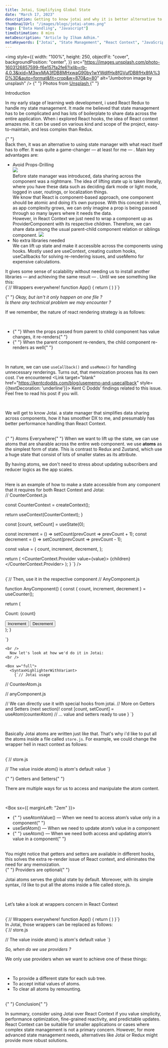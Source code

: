 ```yaml
---
title: Jotai, Simplifying Global State
date: "March 17, 2023"
description: Getting to know jotai and why it is better alternative to react context.
thumbnailUrl: "/images/blogs/jotai-atoms.png"
tags: ["Data Handling", "Javascript"]
timeEstimation: 8 mins
metaDescription: "Article by Ilham Adhim."
metaKeywords: ["Jotai", "State Management", "React Context", "JavaScript", "Web Development"]
---
```


<img
  style={{
    width: "100%",
    height: 250,
    objectFit: "cover",
    backgroundPosition: "center",
  }}
  src="https://images.unsplash.com/photo-1603126857599-f6e157fa2fe6?ixlib=rb-4.0.3&ixid=M3wxMjA3fDB8MHxwaG90by1wYWdlfHx8fGVufDB8fHx8fA%3D%3D&auto=format&fit=crop&w=870&q=80"
  alt="Jumbotron image by unsplash"
/>
<Box m="1em 0" textAlign="center">
  {" "}
  Photos from <u> [Unsplash](https://unsplash.com/photos/RflgrtzU3Cw) </u>{" "}
</Box>

<Text my="2" fontSize="2xl"> Introduction </Text>
<div>
  In my early stage of learning web development, i used React Redux to handle my state management. 
  It made me believed that state management has to be complicated and has lots of boilerplate to share data across the entire application. 
  When i explored React hooks, the idea of React context amazes me. It can be used on various kind and scope of the project, easy-to-maintain, and less complex than Redux.

{" "}
<br />
Back then, it was an alternative to using state manager with what react itself
has to offer. It was quite a game-changer — at least for me — . Main key
advantages are:

  <ul style={{marginLeft: '2em'}}>
  <li style={{margin: '1em'}}> 
    Avoid Props-Drilling
    <br /> 
    <img src="https://miro.medium.com/v2/resize:fit:828/format:webp/1*Yk3pVzaCllDs0pw9yKaBmg.png"/>
    <br /> 
    Before state manager was introduced, data sharing across the component was a nightmare. The idea of lifting state up is taken literally, where you have these data such as deciding dark mode or light mode, logged in user, routings, or localization things.
    <br />
    We know that React is component-based approach, one component should be atomic and doing it’s own purpose. With this concept in mind, as app complexity grows, we can only imagine a prop is being passed through so many layers where it needs the data.
    <br />
    However, in React Context we just need to wrap a component up as ProviderComponent with its respective children. Therefore, we can share data among the usual parent-child component relation or siblings component.
    <img style={{marginTop: '1em'}} src="https://miro.medium.com/v2/resize:fit:828/format:webp/1*FEDBLYwLd-LKmo8bC_eZUg.png"/>
  </li>
  <li style={{margin: '1em'}}>
    No extra libraries needed  
    <br />
    We can lift up state and make it accessible across the components using hooks. Mostly used are useContext, creating custom hooks, useCallbacks for solving re-rendering issues, and useMemo for expensive calculations.
  </li>

  </ul>
  It gives some sense of scalability without needing us to install another libraries — and achieving the same result — . Until we see something like this:

  <br />
  <SyntaxHighlighterWithVariant>
{`// Wrappers everywhere! 
function App() {
  return (
    <AuthProvider>
      <UserProvider>
        <RouteProvider>
          <Routes />
        </RouteProvider>
      </UserProvider>
    </AuthProvider>
  )
}`}
  </SyntaxHighlighterWithVariant>
  <br />
</div>

{" "}
<Alert status="success" variant="left-accent">
  <i>
    Okay, but isn't it only happen on one file ? <br /> Is there any technical
    problem we may encounter ?
  </i>
</Alert>
<br />

If we remember, the nature of react rendering strategy is as follows:

<br />

<Box ml="2em">
  <ul>
    <li>
      {" "}
      When the props passed from parent to child component has value changes, it
      re-renders{" "}
    </li>
    <li>
      {" "}
      When the parent component re-renders, the child component re-renders as well{" "}
    </li>
  </ul>
</Box>

<br />

In nature, we can use `useCallback()` and `useMemo()` for handling unnecessary renderings. Turns out, that memoization process has its own cost. I’ve encountered <Link target="blank" href="https://kentcdodds.com/blog/usememo-and-usecallback" style={{textDecoration: 'underline'}}> Kent C Dodds’ findings </Link> related to this issue. Feel free to read his post if you will.

<br />

We will get to know Jotai. a state manager that simplifies data sharing across components, how it has smoother DX to me, and presumably has better performance handling than React Context.

<br />

<Text my="2" fontSize="2xl">
  {" "}
  Atoms Everywhere{" "}
</Text>
When we want to lift up the state, we can use atoms that are sharable across the
entire web component. we use <b>atoms</b> as the simplest form of state. This is
contrast to Redux and Zustand, which use a huge state that consist of lots of smaller
states as its attribute.

By having atoms, we don't need to stress about updating subscribers and reducer logics as the app scales.

  <br />
  Here is an example of how to make a state accessible from any component that it requires for both React Context and Jotai:
  <br />
    <Box w="full">
    <SyntaxHighlighterWithVariant children={`// React Context Usage

// CounterContext.js

const CounterContext = createContext();

  return useContext(CounterContext);
}

  const [count, setCount] = useState(0);

const increment = () => setCount(prevCount => prevCount + 1);
const decrement = () => setCount(prevCount => prevCount - 1);

const value = {
count,
increment,
decrement,
};

return (
<CounterContext.Provider value={value}>
{children}
</CounterContext.Provider>
);
}
`} />

<br />
    <SyntaxHighlighterWithVariant>
      {`// Then, use it in the respective component
// AnyComponent.js

function AnyComponent() {
const { count, increment, decrement } = useCounter();

return (
<div>
<p>Count: {count}</p>
<button onClick={increment}>Increment</button>
<button onClick={decrement}>Decrement</button>
</div>
);
}

`}
      </SyntaxHighlighterWithVariant>
    </Box>
    
    <br />
      Now let's look at how we'd do it in Jotai:
    <br />

    <Box w="full">
      <SyntaxHighlighterWithVariant>
        {`// Jotai usage

// CounterAtom.js


// anyComponent.js

// We can directly use it with special hooks from jotai.
// More on Getters and Setters (next section)!
const [count, setCount] = useAtom(counterAtom)
// ... value and setters ready to use
}
`}
</SyntaxHighlighterWithVariant>
</Box>

<br />

Basically Jotai atoms are written just like that. That's why i'd like to put all the atoms inside a file called `store.js`. For example, we could change the wrapper hell in react context as follows:

<br />
<SyntaxHighlighterWithVariant>
{`// store.js

// The value inside atom() is atom's default value
`}

</SyntaxHighlighterWithVariant>

<Text my="2" fontSize="2xl">
  {" "}
  Getters and Setters{" "}
</Text>

There are multiple ways for us to access and manipulate the atom content.

<br />

<Box sx={{ marginLeft: "2em" }}>
  <ul>
    <li>
      {" "}
      useAtomValue() — When we need to access atom’s value only in a component{" "}
    </li>
    <li> useSetAtom() — When we need to update atom’s value in a component </li>
    <li>
      {" "}
      useAtom() — When we need both access and updating atom’s value in a component{" "}
    </li>
  </ul>
</Box>

<br />
You might notice that getters and setters are available in different hooks, this
solves the extra re-render issue of React context, and eliminates the need for any
memoization.
<br />

<Text my="2" fontSize="2xl">
  {" "}
  Providers are optional{" "}
</Text>

Jotai atoms serves the global state by default. Moreover, with its simple syntax, i’d like to put all the atoms inside a file called store.js.

<br />

Let’s take a look at wrappers concern in React Context

<br />

  <SyntaxHighlighterWithVariant>
{`// Wrappers everywhere! 
function App() {
  return (
    <AuthProvider>
      <UserProvider>
        <RouteProvider>
          <Routes />
        </RouteProvider>
      </UserProvider>
    </AuthProvider>
  )
}`}
  </SyntaxHighlighterWithVariant>
<br />
In Jotai, those wrappers can be replaced as follows:
<br />
  <SyntaxHighlighterWithVariant>
{`// store.js

// The value inside atom() is atom's default value
`}

  </SyntaxHighlighterWithVariant>

<Alert my="1em" status="success" variant="left-accent">
  <i> So, when do we use providers ? </i>
</Alert>

We only use providers when we want to achieve one of these things:

<br />

<Box ml="2em">
  <ul>
    <li> To provide a different state for each sub tree. </li>
    <li> To accept initial values of atoms. </li>
    <li> To clear all atoms by remounting. </li>
  </ul>
</Box>

<br />

<Text my="2" fontSize="2xl">
  {" "}
  Conclusion{" "}
</Text>

In summary, consider using Jotai over React Context if you value simplicity, performance optimization, fine-grained reactivity, and predictable updates. React Context can be suitable for smaller applications or cases where complex state management is not a primary concern. However, for more advanced state management needs, alternatives like Jotai or Redux might provide more robust solutions.

